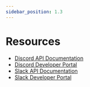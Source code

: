```yaml
---
sidebar_position: 1.3
---
```


# Resources

- [Discord API Documentation](https://discord.com/developers/docs/reference)
- [Discord Developer Portal](https://discord.com/developers/applications)
- [Slack API Documentation](https://api.slack.com/docs)
- [Slack Developer Portal](https://api.slack.com/apps)
